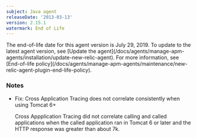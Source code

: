```yaml
---
subject: Java agent
releaseDate: '2013-03-13'
version: 2.15.1
watermark: End of Life
---
```


<Callout variant="important">
  The end-of-life date for this agent version is July 29, 2019. To update to the latest agent version, see [Update the agent](/docs/agents/manage-apm-agents/installation/update-new-relic-agent). For more information, see [End-of-life policy](/docs/agents/manage-apm-agents/maintenance/new-relic-agent-plugin-end-life-policy).
</Callout>

### Notes

* Fix: Cross Application Tracing does not correlate consistently when using Tomcat 6+

  Cross Appplication Tracing did not correlate calling and called applications when the called application ran in Tomcat 6 or later and the HTTP response was greater than about 7k.
